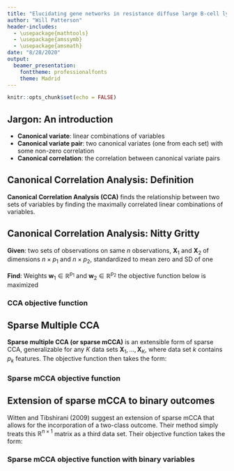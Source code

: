 ```yaml
---
title: "Elucidating gene networks in resistance diffuse large B-cell lymphoma"
author: "Will Patterson"
header-includes:
  - \usepackage{mathtools}
  - \usepackage{amssymb}
  - \usepackage{amsmath}
date: "8/28/2020"
output: 
  beamer_presentation: 
    fonttheme: professionalfonts
    theme: Madrid
---
```


```r
knitr::opts_chunk$set(echo = FALSE)
```

## Jargon: An introduction

- **Canonical variate**: linear combinations of variables
- **Canonical variate pair**: two canonical variates (one from each set) with some non-zero correlation
- **Canonical correlation**: the correlation between canonical variate pairs

## Canonical Correlation Analysis: Definition

**Canonical Correlation Analysis (CCA)** finds the relationship between two sets of variables by finding the maximally correlated linear combinations of variables.

## Canonical Correlation Analysis: Nitty Gritty

**Given**: two sets of observations on same $n$ observations, $\textbf{X}_1$ and $\textbf{X}_2$ of dimensions $n \times p_1$ and $n \times p_2$, standardized to mean zero and SD of one

**Find**: Weights $\textbf{w}_1 \in \mathbb{R}^{p_1}$ and $\textbf{w}_2 \in \mathbb{R}^{p_2}$ the objective function below is maximized

### CCA objective function
\begin{equation} \label{eq:penalized_cca}
    \text{maximize}_{w_1, w_2} \textbf{w}_1^T\textbf{X}_1^T\textbf{X}_2\textbf{w}_2 \notag \end{equation} 
\begin{equation} \text{subject to }||\textbf{w}_1||^2 \leq 1,||\textbf{w}_2||^2 \leq 1, P_1(\textbf{w}_1) \leq c_1, P_2(\textbf{w}_2) \leq c_2 \notag
\end{equation} 
\begin{center}
(where $P_1$ and $P_2$ are penalty functions, usually lasso, $L_1$)
\end{center}
## Sparse **Multiple** CCA

**Sparse multiple CCA (or sparse mCCA)** is an extensible form of sparse CCA, generalizable for any $K$ data sets $\textbf{X}_1,...,\textbf{X}_K$, where data set $k$ contains $p_k$ features. The objective function then takes the form:

### Sparse mCCA objective function
\begin{equation} \label{eq:penalized_smcca}
    \text{maximize}_{\textbf{w}_1,...,\textbf{w}_K} \sum_{i<j} \textbf{w}_i^T\textbf{X}_i^T\textbf{X}_j\textbf{w}_j \text{ subject to }||\textbf{w}_i||^2 \leq 1, P_i(\textbf{w}_i) \leq c_i, \forall i \notag
\end{equation} 

## Extension of sparse mCCA to binary outcomes

Witten and Tibshirani (2009) suggest an extension of sparse mCCA that allows for the incorporation of a two-class outcome. Their method simply treats this $\mathbb{R}^{n\times1}$ matrix as a third data set. Their objective function takes the form:

### Sparse mCCA objective function with binary variables
\begin{equation} \label{eq:penalized_smcca_with_binary}
\text{maximize}_{\textbf{w}_1, \textbf{w}_2, \textbf{w}_3} \textbf{w}_1^T\textbf{X}_1^T\textbf{X}_2\textbf{w}_2 +
    \textbf{w}_1^T\textbf{X}_1^T\textbf{y}\textbf{w}_3 +
    \textbf{w}_2^T\textbf{X}_2^T\textbf{y}\textbf{w}_3 \notag \end{equation} 
\begin{equation} \text{subject to }||\textbf{w}_i||^2 \leq 1, P_i(\textbf{w}_i) \leq c_i, \forall i \notag
\end{equation} 


